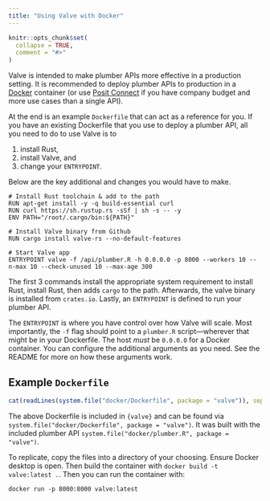 ```yaml
---
title: "Using Valve with Docker"
---
```


```r
knitr::opts_chunk$set(
  collapse = TRUE,
  comment = "#>"
)
```

Valve is intended to make plumber APIs more effective in a production setting. It is recommended to deploy plumber APIs to production in a [Docker](https://www.docker.com/) container (or use [Posit Connect](https://posit.co/products/enterprise/connect/) if you have company budget and more use cases than a single API).

At the end is an example `Dockerfile` that can act as a reference for you. If you have an existing Dockerfile that you use to deploy a plumber API, all you need to do to use Valve is to 

1. install Rust, 
2. install Valve, and 
3. change your `ENTRYPOINT`. 

Below are the key additional and changes you would have to make.

```docker
# Install Rust toolchain & add to the path
RUN apt-get install -y -q build-essential curl
RUN curl https://sh.rustup.rs -sSf | sh -s -- -y
ENV PATH="/root/.cargo/bin:${PATH}"

# Install Valve binary from Github
RUN cargo install valve-rs --no-default-features

# Start Valve app
ENTRYPOINT valve -f /api/plumber.R -h 0.0.0.0 -p 8000 --workers 10 --n-max 10 --check-unused 10 --max-age 300
```

The first 3 commands install the appropriate system requirement to install Rust, install Rust, then adds `cargo` to the path. Afterwards, the valve binary is installed from `crates.io`. Lastly, an `ENTRYPOINT` is defined to run your plumber API. 

The `ENTRYPOINT` is where you have control over how Valve will scale. Most importantly, the `-f` flag should point to a `plumber.R` script—wherever that might be in your Dockerfile. The host _must_ be `0.0.0.0` for a Docker container. You can configure the additional arguments as you need. See the README for more on how these arguments work. 

## Example `Dockerfile`

```r
cat(readLines(system.file("docker/Dockerfile", package = "valve")), sep = "\n")
```
The above Dockerfile is included in `{valve}` and can be found via `system.file("docker/Dockerfile", package = "valve")`. It was built with the included plumber API `system.file("docker/plumber.R", package = "valve")`.

To replicate, copy the files into a directory of your choosing. Ensure Docker desktop is open. Then build the container with `docker build -t valve:latest .`. Then you can run the container with: 

```shell
docker run -p 8000:8000 valve:latest
```

